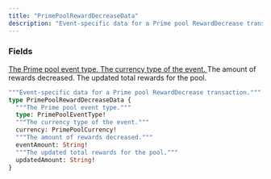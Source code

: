 ```yaml
---
title: "PrimePoolRewardDecreaseData"
description: "Event-specific data for a Prime pool RewardDecrease transaction."
---
```


### Fields

<a href="/api-reference/types/primepooleventtype">
  <ResponseField name="type" type="PrimePoolEventType!" required>
    The Prime pool event type.
  </ResponseField>
</a>

<a href="/api-reference/types/primepoolcurrency">
  <ResponseField name="currency" type="PrimePoolCurrency!" required>
    The currency type of the event.
  </ResponseField>
</a>

<ResponseField name="eventAmount" type="String!" required>
  The amount of rewards decreased.
</ResponseField>

<ResponseField name="updatedAmount" type="String!" required>
  The updated total rewards for the pool.
</ResponseField>


```graphql PrimePoolRewardDecreaseData
"""Event-specific data for a Prime pool RewardDecrease transaction."""
type PrimePoolRewardDecreaseData {
  """The Prime pool event type."""
  type: PrimePoolEventType!
  """The currency type of the event."""
  currency: PrimePoolCurrency!
  """The amount of rewards decreased."""
  eventAmount: String!
  """The updated total rewards for the pool."""
  updatedAmount: String!
}
```

